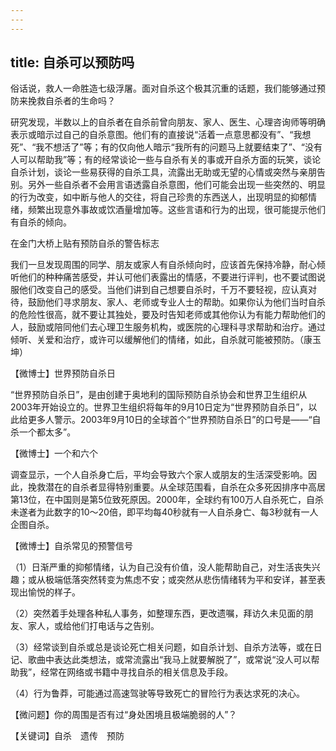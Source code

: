 ```yaml
---
---
---
```

title: 自杀可以预防吗
---




俗话说，救人一命胜造七级浮屠。面对自杀这个极其沉重的话题，我们能够通过预防来挽救自杀者的生命吗？

研究发现，半数以上的自杀者在自杀前曾向朋友、家人、医生、心理咨询师等明确表示或暗示过自己的自杀意图。他们有的直接说“活着一点意思都没有”、“我想死”、“我不想活了”等；有的仅向他人暗示“我所有的问题马上就要结束了”、“没有人可以帮助我”等；有的经常谈论一些与自杀有关的事或开自杀方面的玩笑，谈论自杀计划，谈论一些易获得的自杀工具，流露出无助或无望的心情或突然与亲朋告别。另外一些自杀者不会用言语透露自杀意图，他们可能会出现一些突然的、明显的行为改变，如中断与他人的交往，将自己珍贵的东西送人，出现明显的抑郁情绪，频繁出现意外事故或饮酒量增加等。这些言语和行为的出现，很可能提示他们有自杀的倾向。

在金门大桥上贴有预防自杀的警告标志



我们一旦发现周围的同学、朋友或家人有自杀倾向时，应该首先保持冷静，耐心倾听他们的种种痛苦感受，并认可他们表露出的情感，不要进行评判，也不要试图说服他们改变自己的感受。当他们讲到自己想要自杀时，千万不要轻视，应认真对待，鼓励他们寻求朋友、家人、老师或专业人士的帮助。如果你认为他们当时自杀的危险性很高，就不要让其独处，要及时告知老师或其他你认为有能力帮助他们的人，鼓励或陪同他们去心理卫生服务机构，或医院的心理科寻求帮助和治疗。通过倾听、关爱和治疗，或许可以缓解他们的情绪，如此，自杀就可能被预防。（康玉坤）





【微博士】世界预防自杀日

“世界预防自杀日”，是由创建于奥地利的国际预防自杀协会和世界卫生组织从2003年开始设立的。世界卫生组织将每年的9月10日定为“世界预防自杀日”，以此给更多人警示。2003年9月10日的全球首个“世界预防自杀日”的口号是——“自杀一个都太多”。

【微博士】一个和六个

调查显示，一个人自杀身亡后，平均会导致六个家人或朋友的生活深受影响。因此，挽救潜在的自杀者显得特别重要。从全球范围看，自杀在众多死因排序中高居第13位，在中国则是第5位致死原因。2000年，全球约有100万人自杀死亡，自杀未遂者为此数字的10～20倍，即平均每40秒就有一人自杀身亡、每3秒就有一人企图自杀。

【微博士】自杀常见的预警信号

（1）日渐严重的抑郁情绪，认为自己没有价值，没人能帮助自己，对生活丧失兴趣；或从极端低落突然转变为焦虑不安；或突然从悲伤情绪转为平和安详，甚至表现出愉悦的样子。

（2）突然着手处理各种私人事务，如整理东西，更改遗嘱，拜访久未见面的朋友、家人，或给他们打电话与之告别。

（3）经常谈到自杀或总是谈论死亡相关问题，如自杀计划、自杀方法等，或在日记、歌曲中表达此类想法，或常流露出“我马上就要解脱了”，或常说“没人可以帮助我”，经常在网络或书籍中寻找自杀的相关信息及手段。

（4）行为鲁莽，可能通过高速驾驶等导致死亡的冒险行为表达求死的决心。

【微问题】你的周围是否有过“身处困境且极端脆弱的人”？

【关键词】自杀　遗传　预防